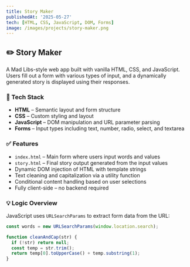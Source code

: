 ```yaml
---
title: Story Maker
publishedAt: '2025-05-27'
tech: [HTML, CSS, JavaScript, DOM, Forms]
image: /images/projects/story-maker.png
---
```


## ✏️ Story Maker

A Mad Libs-style web app built with vanilla HTML, CSS, and JavaScript. Users fill out a form with various types of input, and a dynamically generated story is displayed using their responses.

### 🔧 Tech Stack
- **HTML** – Semantic layout and form structure
- **CSS** – Custom styling and layout
- **JavaScript** – DOM manipulation and URL parameter parsing
- **Forms** – Input types including text, number, radio, select, and textarea

### ✅ Features
- `index.html` – Main form where users input words and values  
- `story.html` – Final story output generated from the input values  
- Dynamic DOM injection of HTML with template strings  
- Text cleaning and capitalization via a utility function  
- Conditional content handling based on user selections  
- Fully client-side – no backend required

### 💡 Logic Overview

JavaScript uses `URLSearchParams` to extract form data from the URL:

```js
const words = new URLSearchParams(window.location.search);

function cleanAndCap(str) {
  if (!str) return null;
  const temp = str.trim();
  return temp[0].toUpperCase() + temp.substring(1);
}
